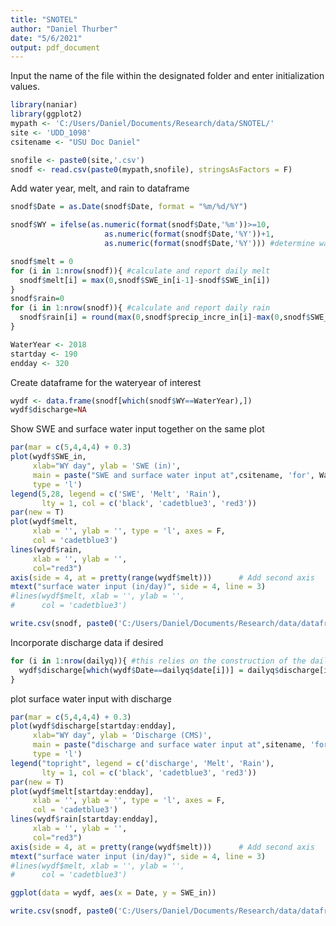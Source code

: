 ```yaml
---
title: "SNOTEL"
author: "Daniel Thurber"
date: "5/6/2021"
output: pdf_document
---
```


Input the name of the file within the designated folder and enter initialization values.
```r
library(naniar)
library(ggplot2)
mypath <- 'C:/Users/Daniel/Documents/Research/data/SNOTEL/'
site <- 'UDD_1098'
csitename <- "USU Doc Daniel"
```



```r
snofile <- paste0(site,'.csv')
snodf <- read.csv(paste0(mypath,snofile), stringsAsFactors = F)
```

Add water year, melt, and rain to dataframe

```r
snodf$Date = as.Date(snodf$Date, format = "%m/%d/%Y")

snodf$WY = ifelse(as.numeric(format(snodf$Date,'%m'))>=10, 
                     as.numeric(format(snodf$Date,'%Y'))+1, 
                     as.numeric(format(snodf$Date,'%Y'))) #determine water year
```

```r
snodf$melt = 0
for (i in 1:nrow(snodf)){ #calculate and report daily melt
  snodf$melt[i] = max(0,snodf$SWE_in[i-1]-snodf$SWE_in[i]) 
}
snodf$rain=0
for (i in 1:nrow(snodf)){ #calculate and report daily rain
  snodf$rain[i] = round(max(0,snodf$precip_incre_in[i]-max(0,snodf$SWE_in[i+1]+snodf$SWE_in[i])),2) 
}
```



```r
WaterYear <- 2018
startday <- 190
endday <- 320
```

Create dataframe for the wateryear of interest
```r
wydf <- data.frame(snodf[which(snodf$WY==WaterYear),])
wydf$discharge=NA

```



Show SWE and surface water input together on the same plot
```r
par(mar = c(5,4,4,4) + 0.3)
plot(wydf$SWE_in,
     xlab="WY day", ylab = 'SWE (in)',
     main = paste("SWE and surface water input at",csitename, 'for', WaterYear),
     type = 'l')
legend(5,28, legend = c('SWE', 'Melt', 'Rain'), 
       lty = 1, col = c('black', 'cadetblue3', 'red3'))
par(new = T)
plot(wydf$melt, 
     xlab = '', ylab = '', type = 'l', axes = F,
     col = 'cadetblue3')
lines(wydf$rain, 
     xlab = '', ylab = '',
     col="red3")
axis(side = 4, at = pretty(range(wydf$melt)))      # Add second axis
mtext("surface water input (in/day)", side = 4, line = 3) 
#lines(wydf$melt, xlab = '', ylab = '',
#      col = 'cadetblue3')
```

```r
write.csv(snodf, paste0('C:/Users/Daniel/Documents/Research/data/dataframes/',site,'.csv'), row.names = F)
```


Incorporate discharge data if desired
```r
for (i in 1:nrow(dailyq)){ #this relies on the construction of the dailyq dataframe
  wydf$discharge[which(wydf$Date==dailyq$date[i])] = dailyq$discharge[i] 
}
```


plot surface water input with discharge
```r
par(mar = c(5,4,4,4) + 0.3)
plot(wydf$discharge[startday:endday],
     xlab="WY day", ylab = 'Discharge (CMS)',
     main = paste("discharge and surface water input at",sitename, 'for', WaterYear),
     type = 'l')
legend("topright", legend = c('discharge', 'Melt', 'Rain'), 
       lty = 1, col = c('black', 'cadetblue3', 'red3'))
par(new = T)
plot(wydf$melt[startday:endday], 
     xlab = '', ylab = '', type = 'l', axes = F,
     col = 'cadetblue3')
lines(wydf$rain[startday:endday], 
     xlab = '', ylab = '',
     col="red3")
axis(side = 4, at = pretty(range(wydf$melt)))      # Add second axis
mtext("surface water input (in/day)", side = 4, line = 3) 
#lines(wydf$melt, xlab = '', ylab = '',
#      col = 'cadetblue3')
```

```r
ggplot(data = wydf, aes(x = Date, y = SWE_in))
```
```r
write.csv(snodf, paste0('C:/Users/Daniel/Documents/Research/data/dataframes/',site,'.csv'), row.names = F)
```

